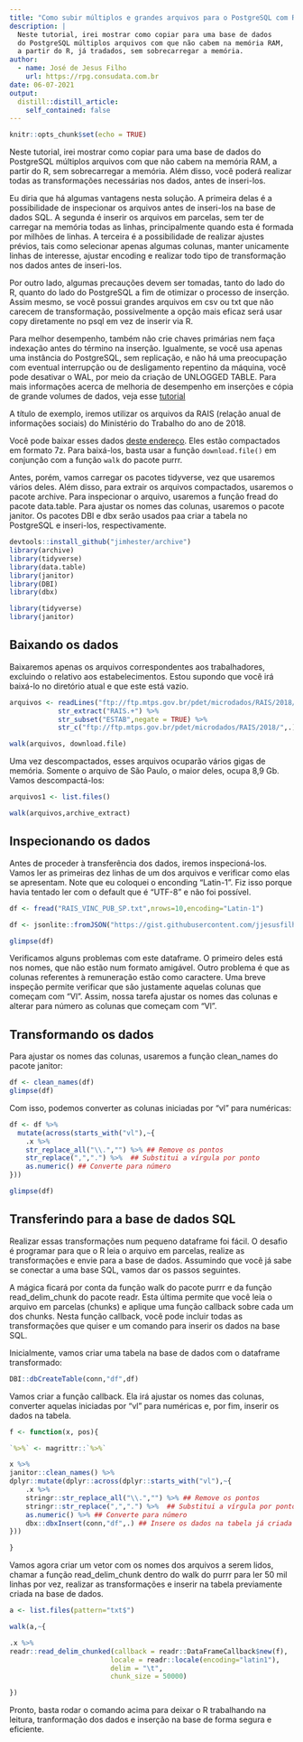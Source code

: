 ```yaml
---
title: "Como subir múltiplos e grandes arquivos para o PostgreSQL com R"
description: |
  Neste tutorial, irei mostrar como copiar para uma base de dados
  do PostgreSQL múltiplos arquivos com que não cabem na memória RAM,
  a partir do R, já tradados, sem sobrecarregar a memória. 
author:
  - name: José de Jesus Filho
    url: https://rpg.consudata.com.br
date: 06-07-2021
output:
  distill::distill_article:
    self_contained: false
---
```


```r
knitr::opts_chunk$set(echo = TRUE)
```

Neste tutorial, irei mostrar como copiar para uma base de dados do PostgreSQL múltiplos arquivos com que não cabem na memória RAM, a partir do R, sem sobrecarregar a memória. Além disso, você poderá realizar todas as transformações necessárias nos dados, antes de inseri-los. 

Eu diria que há algumas vantagens nesta solução. A primeira delas é a possibilidade de inspecionar os arquivos antes de inseri-los na base de dados SQL. A segunda é  inserir os arquivos em parcelas, sem ter de carregar na memória todas as linhas, principalmente quando esta é formada por milhões de linhas. A terceira é a possibilidade de realizar ajustes prévios, tais como selecionar apenas algumas colunas, manter unicamente linhas de interesse, ajustar encoding e  realizar todo tipo de transformação nos dados antes de inseri-los.

Por outro lado, algumas precauções devem ser tomadas, tanto do lado do R, quanto do lado do PostgreSQL a fim de otimizar o processo de inserção. Assim mesmo, se você possui grandes arquivos em csv ou txt que não carecem de transformação, possivelmente a opção mais eficaz será usar copy diretamente no psql em vez de inserir via R.

Para melhor desempenho, também não crie chaves primárias nem faça indexação antes do término na inserção. Igualmente, se você usa apenas uma instância do PostgreSQL, sem replicação, e não há uma preocupação com eventual interrupção ou de desligamento repentino da máquina, você pode desativar o WAL, por meio da criação de UNLOGGED TABLE. Para mais informações acerca de melhoria de desempenho em inserções e cópia de grande volumes de dados, veja esse [tutorial](https://www.cybertec-postgresql.com/en/postgresql-bulk-loading-huge-amounts-of-data/)

A título de exemplo, iremos utilizar os arquivos da RAIS (relação anual de informações sociais) do Ministério do Trabalho do ano de 2018.

Você pode baixar esses dados [deste endereço](ftp://ftp.mtps.gov.br/pdet/microdados/RAIS/2018/). Eles estão compactados em formato 7z. Para baixá-los, basta usar a função `download.file()` em conjunção com a função `walk` do pacote purrr.

Antes, porém, vamos carregar os pacotes tidyverse, vez que usaremos vários deles. Além disso, para extrair os arquivos compactados, usaremos o pacote archive. Para inspecionar o arquivo, usaremos a função fread do pacote data.table. Para ajustar os nomes das colunas, usaremos o pacote janitor. Os pacotes DBI e dbx serão usados paa criar a tabela no PostgreSQL e inseri-los, respectivamente.

```r
devtools::install_github("jimhester/archive")
library(archive)
library(tidyverse)
library(data.table)
library(janitor)
library(DBI)
library(dbx)
```
```r
library(tidyverse)
library(janitor)
```

## Baixando os dados

Baixaremos apenas os arquivos correspondentes aos trabalhadores, excluindo o relativo aos estabelecimentos. Estou supondo que você irá baixá-lo no diretório atual e que este está vazio.

```r
arquivos <- readLines("ftp://ftp.mtps.gov.br/pdet/microdados/RAIS/2018/") %>% 
            str_extract("RAIS.+") %>% 
            str_subset("ESTAB",negate = TRUE) %>% 
            str_c("ftp://ftp.mtps.gov.br/pdet/microdados/RAIS/2018/",.)

walk(arquivos, download.file)
```
Uma vez descompactados, esses arquivos ocuparão vários gigas de memória. Somente o arquivo de São Paulo, o maior deles, ocupa 8,9 Gb. Vamos descompactá-los:

```r
arquivos1 <- list.files()

walk(arquivos,archive_extract)

```

## Inspecionando os dados

Antes de proceder à transferência dos dados, iremos inspecioná-los. Vamos ler as primeiras dez linhas de um dos arquivos e verificar como elas se apresentam. Note que eu coloquei o enconding "Latin-1". Fiz isso porque havia tentado ler com o default que é "UTF-8" e não foi possível.

```r
df <- fread("RAIS_VINC_PUB_SP.txt",nrows=10,encoding="Latin-1")
```


```r
df <- jsonlite::fromJSON("https://gist.githubusercontent.com/jjesusfilho/a6aa173df6fa497ec0471ea3bd38c8da/raw/06639d0d4aaf325e983a644422c97cbc9be65473/rais.json")
```

```r
glimpse(df)
```

Verificamos alguns problemas com este dataframe. O primeiro deles está nos nomes, que não estão num formato amigável. Outro problema é que as colunas referentes à remuneração estão como caractere. Uma breve inspeção permite verificar que são justamente aquelas colunas que começam com "Vl". Assim, nossa tarefa ajustar os nomes das colunas e alterar para número as colunas que começam com "Vl". 

## Transformando os dados
Para ajustar os nomes das colunas, usaremos a função clean_names do pacote janitor:

```r
df <- clean_names(df)
glimpse(df)
```

Com isso, podemos converter as colunas iniciadas por "vl" para numéricas:

```r
df <- df %>% 
  mutate(across(starts_with("vl"),~{
    .x %>% 
    str_replace_all("\\.","") %>% ## Remove os pontos
    str_replace(",",".") %>%  ## Substitui a vírgula por ponto
    as.numeric() ## Converte para número
}))

glimpse(df)
```

## Transferindo para a base de dados SQL

Realizar essas transformações num pequeno dataframe foi fácil. O desafio é programar para que o R leia o arquivo em parcelas, realize as transformações e envie para a base de dados. Assumindo que você já sabe se conectar a uma base SQL, vamos dar os passos seguintes.

A mágica ficará por conta da função walk do pacote purrr e da função read_delim_chunk do pacote readr. Esta última permite que você leia o arquivo em parcelas (chunks) e aplique uma função callback sobre cada um dos chunks. Nesta função callback, você pode incluir todas as transformações que quiser e um comando para inserir os dados na base SQL.

Inicialmente, vamos criar uma tabela na base de dados com o dataframe transformado:

```r
DBI::dbCreateTable(conn,"df",df)
```

Vamos criar a função callback. Ela irá ajustar os nomes das colunas, converter aquelas iniciadas por "vl" para numéricas e, por fim, inserir os dados na tabela.

```r
f <- function(x, pos){

`%>%` <- magrittr::`%>%`  

x %>% 
janitor::clean_names() %>% 
dplyr::mutate(dplyr::across(dplyr::starts_with("vl"),~{
    .x %>% 
    stringr::str_replace_all("\\.","") %>% ## Remove os pontos
    stringr::str_replace(",",".") %>%  ## Substitui a vírgula por ponto
    as.numeric() %>% ## Converte para número
    dbx::dbxInsert(conn,"df",.) ## Insere os dados na tabela já criada
}))

}

```

Vamos agora criar um vetor com os nomes dos arquivos a serem lidos, chamar a função read_delim_chunk dentro do walk do purrr para ler 50 mil linhas por vez, realizar as transformações e inserir na tabela previamente criada na base de dados.


```r
a <- list.files(pattern="txt$")

walk(a,~{

.x %>% 
readr::read_delim_chunked(callback = readr::DataFrameCallback$new(f),
                         locale = readr::locale(encoding="latin1"),
                         delim = "\t",
                         chunk_size = 50000)

})

```

Pronto, basta rodar o comando acima para deixar o R trabalhando na leitura, tranformação dos dados e inserção na base de forma segura  e eficiente.
